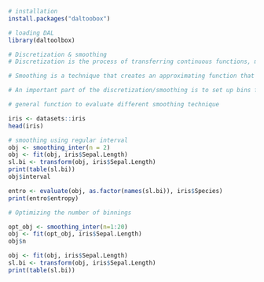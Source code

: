 ```r
# installation 
install.packages("daltoobox")

# loading DAL
library(daltoolbox) 
```

```r
# Discretization & smoothing
# Discretization is the process of transferring continuous functions, models, variables, and equations into discrete counterparts. 

# Smoothing is a technique that creates an approximating function that attempts to capture important patterns in the data while leaving out noise or other fine-scale structures/rapid phenomena.

# An important part of the discretization/smoothing is to set up bins for proceeding the approximation.

# general function to evaluate different smoothing technique

iris <- datasets::iris
head(iris)
```

```r
# smoothing using regular interval
obj <- smoothing_inter(n = 2)  
obj <- fit(obj, iris$Sepal.Length)
sl.bi <- transform(obj, iris$Sepal.Length)
print(table(sl.bi))
obj$interval
```

```r
entro <- evaluate(obj, as.factor(names(sl.bi)), iris$Species)
print(entro$entropy)
```

```r
# Optimizing the number of binnings

opt_obj <- smoothing_inter(n=1:20)
obj <- fit(opt_obj, iris$Sepal.Length)
obj$n
```

```r
obj <- fit(obj, iris$Sepal.Length)
sl.bi <- transform(obj, iris$Sepal.Length)
print(table(sl.bi))
```

